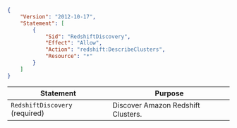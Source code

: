 ```json
{
    "Version": "2012-10-17",
    "Statement": [
        {
            "Sid": "RedshiftDiscovery",
            "Effect": "Allow",
            "Action": "redshift:DescribeClusters",
            "Resource": "*"
        }
    ]
}
```

| Statement | Purpose |
| --------- | ------- |
| `RedshiftDiscovery` (required) | Discover Amazon Redshift Clusters. |
